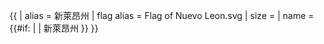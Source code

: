 {{ {{{1<noinclude>|country showdata</noinclude>}}}
| alias = 新萊昂州
| flag alias = Flag of Nuevo Leon.svg
| size = {{{size|}}}
| name = {{#if: {{{name|}}} | {{{name|}}} | 新萊昂州 }}
}}<noinclude>
</noinclude>
